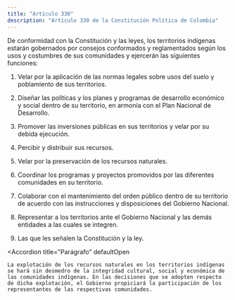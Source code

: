 ```yaml
---
title: "Artículo 330"
description: "Artículo 330 de la Constitución Política de Colombia"
---
```


De conformidad con la Constitución y las leyes, los territorios indígenas estarán gobernados por consejos conformados y reglamentados según los usos y costumbres de sus comunidades y ejercerán las siguientes funciones:

1. Velar por la aplicación de las normas legales sobre usos del suelo y poblamiento de sus territorios.

2. Diseñar las políticas y los planes y programas de desarrollo económico y social dentro de su territorio, en armonía con el Plan Nacional de Desarrollo.

3. Promover las inversiones públicas en sus territorios y velar por su debida ejecución.

4. Percibir y distribuir sus recursos.

5. Velar por la preservación de los recursos naturales.

6. Coordinar los programas y proyectos promovidos por las diferentes comunidades en su territorio.

7. Colaborar con el mantenimiento del orden público dentro de su territorio de acuerdo con las instrucciones y disposiciones del Gobierno Nacional.

8. Representar a los territorios ante el Gobierno Nacional y las demás entidades a las cuales se integren.

9. Las que les señalen la Constitución y la ley.

<Accordion
    title="Parágrafo"
    defaultOpen
>
    La explotación de los recursos naturales en los territorios indígenas se hará sin desmedro de la integridad cultural, social y económica de las comunidades indígenas. En las decisiones que se adopten respecto de dicha explotación, el Gobierno propiciará la participación de los representantes de las respectivas comunidades.
</Accordion>

